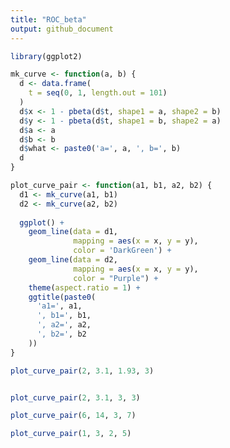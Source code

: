 ```yaml
---
title: "ROC_beta"
output: github_document
---
```


```r
library(ggplot2)
```

```r
mk_curve <- function(a, b) {
  d <- data.frame(
    t = seq(0, 1, length.out = 101)
  )
  d$x <- 1 - pbeta(d$t, shape1 = a, shape2 = b)
  d$y <- 1 - pbeta(d$t, shape1 = b, shape2 = a)
  d$a <- a
  d$b <- b
  d$what <- paste0('a=', a, ', b=', b)
  d
}

plot_curve_pair <- function(a1, b1, a2, b2) {
  d1 <- mk_curve(a1, b1)
  d2 <- mk_curve(a2, b2)
  
  ggplot() + 
    geom_line(data = d1,
              mapping = aes(x = x, y = y),
              color = 'DarkGreen') +
    geom_line(data = d2,
              mapping = aes(x = x, y = y),
              color = "Purple") + 
    theme(aspect.ratio = 1) +
    ggtitle(paste0(
      'a1=', a1,
      ', b1=', b1,
      ', a2=', a2,
      ', b2=', b2
    ))
}

plot_curve_pair(2, 3.1, 1.93, 3)


plot_curve_pair(2, 3.1, 3, 3)

plot_curve_pair(6, 14, 3, 7)

plot_curve_pair(1, 3, 2, 5)
```
